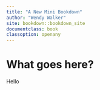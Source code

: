 ```yaml
---
title: "A New Mini Bookdown"
author: "Wendy Walker"
site: bookdown::bookdown_site
documentclass: book
classoption: openany
---
```



# What goes here?

Hello

